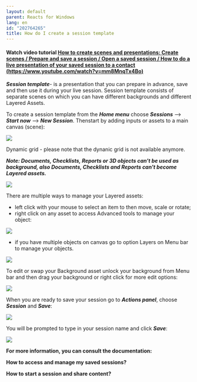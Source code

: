 ```yaml
---
layout: default
parent: Reacts for Windows
lang: en
id: "202764265"
title: How do I create a session template
---
```

#### **Watch video tutorial [How to create scenes and presentations: Create scenes / Prepare and save a session / Open a saved session / How to do a live presentation of your saved session to a contact (https://www.youtube.com/watch?v=mm8MnqTx4Bo)](https://www.youtube.com/watch?v=mm8MnqTx4Bo)**

_**Session template**_- is a presentation that you can prepare in advance, save and then use it during your live session. Session template consists of separate scenes on which you can have different backgrounds and different Layered Assets.

To create a session template from the _**Home menu**_ choose _**Sessions**_ --> _**Start now**_ --> _**New Session**_. Thenstart by adding inputs or assets to a main canvas (scene):

  
![](@assets/attachments/ST1.png)

Dynamic grid - please note that the dynanic grid is not available anymore.

_**Note: Documents, Checklists, Reports or 3D objects can't be used as background, also Documents, Checklists and Reports can't become Layered assets.**_

![](@assets/attachments/ST2.png)

There are multiple ways to manage your Layered assets:

*   left click with your mouse to select an item to then move, scale or rotate;
*   right click on any asset to access Advanced tools to manage your object:

![](@assets/attachments/ST3.png)

*   if you have multiple objects on canvas go to option Layers on Menu bar to manage your objects.

![](@assets/attachments/ST4.png)

  
To edit or swap your Background asset unlock your background from Menu bar and then drag your background or right click for more edit options:

![](@assets/attachments/ST5.png)

When you are ready to save your session go to _**Actions panel**_, choose _**Session**_ and _**Save**_:

![](@assets/attachments/st6.png)

You will be prompted to type in your session name and click _**Save**_:

![](@assets/attachments/st7.png)

**For more information, you can consult the documentation:**

**How to access and manage my saved sessions?**

**How to start a session and share content?**



